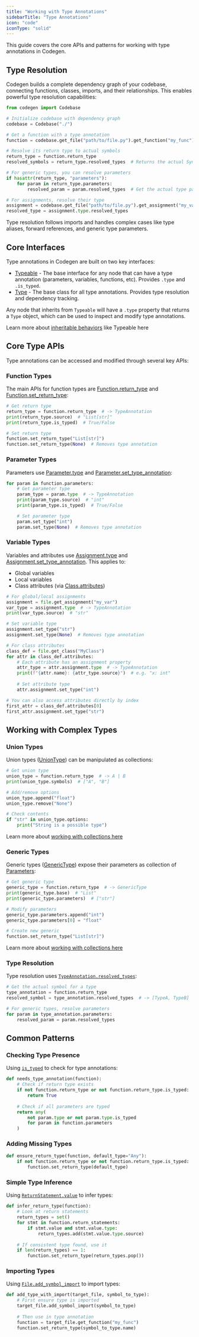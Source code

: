```yaml
---
title: "Working with Type Annotations"
sidebarTitle: "Type Annotations"
icon: "code"
iconType: "solid"
---
```


This guide covers the core APIs and patterns for working with type annotations in Codegen.

## Type Resolution

Codegen builds a complete dependency graph of your codebase, connecting functions, classes, imports, and their relationships. This enables powerful type resolution capabilities:

```python
from codegen import Codebase

# Initialize codebase with dependency graph
codebase = Codebase("./")

# Get a function with a type annotation
function = codebase.get_file("path/to/file.py").get_function("my_func")

# Resolve its return type to actual symbols
return_type = function.return_type
resolved_symbols = return_type.resolved_types  # Returns the actual Symbol objects

# For generic types, you can resolve parameters
if hasattr(return_type, "parameters"):
    for param in return_type.parameters:
        resolved_param = param.resolved_types  # Get the actual type parameter symbols

# For assignments, resolve their type
assignment = codebase.get_file("path/to/file.py").get_assignment("my_var")
resolved_type = assignment.type.resolved_types
```

<Tip>
    Type resolution follows imports and handles complex cases like type aliases, forward references, and generic type parameters.
</Tip>

## Core Interfaces

Type annotations in Codegen are built on two key interfaces:

- [Typeable](/api-reference/core/Typeable) - The base interface for any node that can have a type annotation (parameters, variables, functions, etc). Provides `.type` and `.is_typed`.
- [Type](/api-reference/core/Type) - The base class for all type annotations. Provides type resolution and dependency tracking.

Any node that inherits from `Typeable` will have a `.type` property that returns a `Type` object, which can be used to inspect and modify type annotations.

<Tip>Learn more about [inheritable behaviors](/building-with-codegen/inheritable-behaviors) like Typeable here</Tip>

## Core Type APIs

Type annotations can be accessed and modified through several key APIs:

### Function Types

The main APIs for function types are [Function.return_type](/api-reference/python/PyFunction#return-type) and [Function.set_return_type](/api-reference/python/PyFunction#set-return-type):

```python
# Get return type
return_type = function.return_type  # -> TypeAnnotation
print(return_type.source)  # "List[str]"
print(return_type.is_typed)  # True/False

# Set return type
function.set_return_type("List[str]")
function.set_return_type(None)  # Removes type annotation
```

### Parameter Types

Parameters use [Parameter.type](/api-reference/core/Parameter#type) and [Parameter.set_type_annotation](/api-reference/core/Parameter#set-type-annotation):

```python
for param in function.parameters:
    # Get parameter type
    param_type = param.type  # -> TypeAnnotation
    print(param_type.source)  # "int"
    print(param_type.is_typed)  # True/False

    # Set parameter type
    param.set_type("int")
    param.set_type(None)  # Removes type annotation
```

### Variable Types

Variables and attributes use [Assignment.type](/api-reference/core/Assignment#type) and [Assignment.set_type_annotation](/api-reference/core/Assignment#set-type-annotation). This applies to:
- Global variables
- Local variables
- Class attributes (via [Class.attributes](/api-reference/core/Class#attributes))

```python
# For global/local assignments
assignment = file.get_assignment("my_var")
var_type = assignment.type  # -> TypeAnnotation
print(var_type.source)  # "str"

# Set variable type
assignment.set_type("str")
assignment.set_type(None)  # Removes type annotation

# For class attributes
class_def = file.get_class("MyClass")
for attr in class_def.attributes:
    # Each attribute has an assignment property
    attr_type = attr.assignment.type  # -> TypeAnnotation
    print(f"{attr.name}: {attr_type.source}")  # e.g. "x: int"
    
    # Set attribute type
    attr.assignment.set_type("int")

# You can also access attributes directly by index
first_attr = class_def.attributes[0]
first_attr.assignment.set_type("str")
```

## Working with Complex Types

### Union Types

Union types ([UnionType](/api-reference/core/UnionType)) can be manipulated as collections:

```python
# Get union type
union_type = function.return_type  # -> A | B 
print(union_type.symbols)  # ["A", "B"]

# Add/remove options
union_type.append("float")
union_type.remove("None")

# Check contents
if "str" in union_type.options:
    print("String is a possible type")
```
<Tip>Learn more about [working with collections here](/building-with-codegen/collections)</Tip>

### Generic Types

Generic types ([GenericType](/api-reference/core/GenericType)) expose their parameters as collection of [Parameters](/api-reference/core/Parameter):

```python
# Get generic type
generic_type = function.return_type  # -> GenericType
print(generic_type.base)  # "List"
print(generic_type.parameters)  # ["str"]

# Modify parameters
generic_type.parameters.append("int")
generic_type.parameters[0] = "float"

# Create new generic
function.set_return_type("List[str]")
```
<Tip>Learn more about [working with collections here](/building-with-codegen/collections)</Tip>

### Type Resolution

Type resolution uses [`TypeAnnotation.resolved_types`](/api-reference/core/TypeAnnotation#resolved-types):

```python
# Get the actual symbol for a type
type_annotation = function.return_type
resolved_symbol = type_annotation.resolved_types  # -> [TypeA, TypeB]

# For generic types, resolve parameters
for param in type_annotation.parameters:
    resolved_param = param.resolved_types
```

## Common Patterns

### Checking Type Presence

Using [`is_typed`](/api-reference/core/TypeAnnotation#is-typed) to check for type annotations:

```python
def needs_type_annotation(function):
    # Check if return type exists
    if not function.return_type or not function.return_type.is_typed:
        return True
    
    # Check if all parameters are typed
    return any(
        not param.type or not param.type.is_typed
        for param in function.parameters
    )
```

### Adding Missing Types

```python
def ensure_return_type(function, default_type="Any"):
    if not function.return_type or not function.return_type.is_typed:
        function.set_return_type(default_type)
```

### Simple Type Inference

Using [`ReturnStatement.value`](/api-reference/core/ReturnStatement#value) to infer types:

```python
def infer_return_type(function):
    # Look at return statements
    return_types = set()
    for stmt in function.return_statements:
        if stmt.value and stmt.value.type:
            return_types.add(stmt.value.type.source)
    
    # If consistent type found, use it
    if len(return_types) == 1:
        function.set_return_type(return_types.pop())
```

### Importing Types

Using [`File.add_symbol_import`](/api-reference/core/File#add-symbol-import) to import types:

```python
def add_type_with_import(target_file, symbol_to_type):
    # First ensure type is imported
    target_file.add_symbol_import(symbol_to_type)
    
    # Then use in type annotation
    function = target_file.get_function("my_func")
    function.set_return_type(symbol_to_type.name)
```